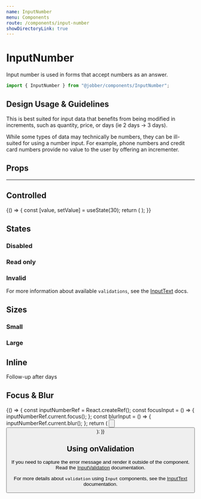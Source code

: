 ```yaml
---
name: InputNumber
menu: Components
route: /components/input-number
showDirectoryLink: true
---
```



# InputNumber

Input number is used in forms that accept numbers as an answer.

```ts
import { InputNumber } from "@jobber/components/InputNumber";
```

<Playground>
  <InputNumber defaultValue={7} max={11} min={0} placeholder="Number" />
</Playground>

## Design Usage & Guidelines

This is best suited for input data that benefits from being modified in
increments, such as quantity, price, or days (ie 2 days -> 3 days).

While some types of data may technically be numbers, they can be ill-suited for
using a number input. For example, phone numbers and credit card numbers provide
no value to the user by offering an incrementer.

## Props

<Props of={InputNumber} />

---

## Controlled

<Playground>
  {() => {
    const [value, setValue] = useState(30);
    return (
      <InputNumber
        value={value}
        max={32}
        min={0}
        onChange={setValue}
        placeholder="Age"
      />
    );
  }}
</Playground>

## States

### Disabled

<Playground>
  <InputNumber
    placeholder="SIN Number"
    value={1234}
    disabled={true}
    name="sin"
  />
</Playground>

### Read only

<Playground>
  <InputNumber
    placeholder="Your pin number"
    value={12345}
    readonly={true}
    name="pinNumber"
  />
</Playground>

### Invalid

For more information about available `validations`, see the
[InputText](/components/input-text/#validation-message) docs.

<Playground>
  <InputNumber
    placeholder="Give a whole number"
    defaultValue={1.1}
    invalid={true}
    name="wholeNumber"
  />
</Playground>

## Sizes

### Small

<Playground>
  <InputNumber name="smallField" size="small" placeholder="Duration" />
</Playground>

### Large

<Playground>
  <InputNumber
    name="largeField"
    size="large"
    placeholder="Duration but bigger"
  />
</Playground>

## Inline

<Playground>
  <Text>
    Follow-up after
    <InputNumber
      name="durationInDays"
      defaultValue={2}
      size="small"
      inline={true}
      maxLength={2}
      align="center"
    />
    days
  </Text>
</Playground>

## Focus & Blur

<Playground>
  {() => {
    const inputNumberRef = React.createRef();
    const focusInput = () => {
      inputNumberRef.current.focus();
    };
    const blurInput = () => {
      inputNumberRef.current.blur();
    };
    return (
      <Content>
        <InputNumber value={5} ref={inputNumberRef} />
        <Button label="Focus input" onClick={focusInput} />
        <br />
        <Button label="Blur input" onClick={blurInput} />
      </Content>
    );
  }}
</Playground>

## Using onValidation

If you need to capture the error message and render it outside of the component.
Read the [InputValidation](/components/input-validation) documentation.

For more details about `validation` using `Input` components, see the
[InputText](/components/input-text/#validation-message) documentation.
